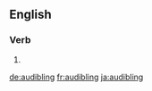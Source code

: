 
==English==

===Verb===
{{head|en|present participle}}

# {{present participle of|audible|lang=en}}

[[de:audibling]]
[[fr:audibling]]
[[ja:audibling]]
